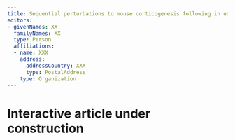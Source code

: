 ```yaml
---
title: Sequential perturbations to mouse corticogenesis following in utero maternal immune activation
editors:
- givenNames: XX
  familyNames: XX
  type: Person
  affiliations:
  - name: XXX
    address:
      addressCountry: XXX
      type: PostalAddress
    type: Organization
---
```


# Interactive article under construction

